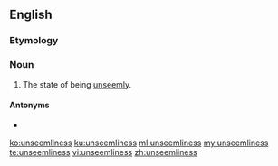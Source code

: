 ==English==

===Etymology===
{{suffix|en|unseemly|ness}}

===Noun===
{{en-noun|~|unseemlinesses}}

# The state of being [[unseemly]].

====Antonyms====
* {{l|en|seemliness}}

[[ko:unseemliness]]
[[ku:unseemliness]]
[[ml:unseemliness]]
[[my:unseemliness]]
[[te:unseemliness]]
[[vi:unseemliness]]
[[zh:unseemliness]]